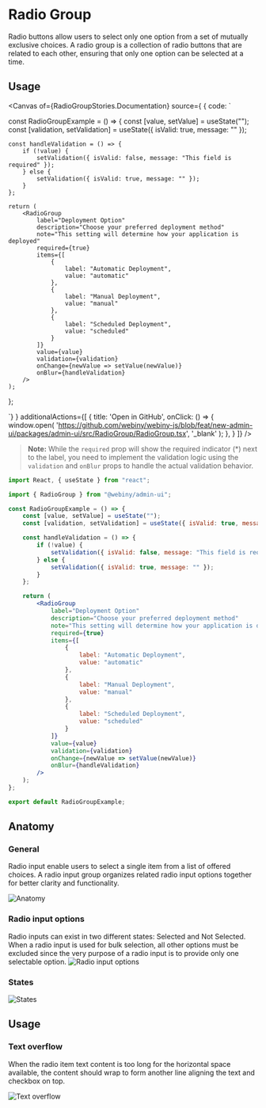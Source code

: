 

<Meta of={RadioGroupStories} />

# Radio Group

Radio buttons allow users to select only one option from a set of mutually exclusive choices. A radio group is a collection of radio buttons that are related to each other, ensuring that only one option can be selected at a time.

## Usage

<Canvas of={RadioGroupStories.Documentation} source={ { code: `


const RadioGroupExample = () => {
    const [value, setValue] = useState("");
    const [validation, setValidation] = useState({ isValid: true, message: "" });

    const handleValidation = () => {
        if (!value) {
            setValidation({ isValid: false, message: "This field is required" });
        } else {
            setValidation({ isValid: true, message: "" });
        }
    };

    return (
        <RadioGroup
            label="Deployment Option"
            description="Choose your preferred deployment method"
            note="This setting will determine how your application is deployed"
            required={true}
            items={[
                {
                    label: "Automatic Deployment",
                    value: "automatic"
                },
                {
                    label: "Manual Deployment",
                    value: "manual"
                },
                {
                    label: "Scheduled Deployment",
                    value: "scheduled"
                }
            ]}
            value={value}
            validation={validation}
            onChange={newValue => setValue(newValue)}
            onBlur={handleValidation}
        />
    );
};


`} }
    additionalActions={[
        {
            title: 'Open in GitHub',
            onClick: () => {
                window.open(
                    'https://github.com/webiny/webiny-js/blob/feat/new-admin-ui/packages/admin-ui/src/RadioGroup/RadioGroup.tsx',
                    '_blank'
                );
            },
        }
    ]}
/>

<Controls of={RadioGroupStories.Documentation} />

> **Note:** While the `required` prop will show the required indicator (*) next to the label, you need to implement the validation logic using the `validation` and `onBlur` props to handle the actual validation behavior.

```jsx
import React, { useState } from "react";

import { RadioGroup } from "@webiny/admin-ui";

const RadioGroupExample = () => {
    const [value, setValue] = useState("");
    const [validation, setValidation] = useState({ isValid: true, message: "" });

    const handleValidation = () => {
        if (!value) {
            setValidation({ isValid: false, message: "This field is required" });
        } else {
            setValidation({ isValid: true, message: "" });
        }
    };

    return (
        <RadioGroup
            label="Deployment Option"
            description="Choose your preferred deployment method"
            note="This setting will determine how your application is deployed"
            required={true}
            items={[
                {
                    label: "Automatic Deployment",
                    value: "automatic"
                },
                {
                    label: "Manual Deployment",
                    value: "manual"
                },
                {
                    label: "Scheduled Deployment",
                    value: "scheduled"
                }
            ]}
            value={value}
            validation={validation}
            onChange={newValue => setValue(newValue)}
            onBlur={handleValidation}
        />
    );
};

export default RadioGroupExample;
```

## Anatomy

### General
Radio input enable users to select a single item from a list of offered choices. A radio input group organizes related radio input options together for better clarity and functionality.

<img src="/images/storybook/radio-group/anatomy.png" alt="Anatomy"/>

### Radio input options
Radio inputs can exist in two different states: Selected and Not Selected. When a radio input is used for bulk selection, all other options must be excluded since the very purpose of a radio input is to provide only one selectable option.
<img src="/images/storybook/radio-group/options.png" alt="Radio input options"/>

### States
<img src="/images/storybook/radio-group/states.png" alt="States"/>

## Usage

### Text overflow
When the radio item text content is too long for the horizontal space available, the content should wrap to form another line aligning the text and checkbox on top.

<img src="/images/storybook/radio-group/text-overflow.png" alt="Text overflow"/>



